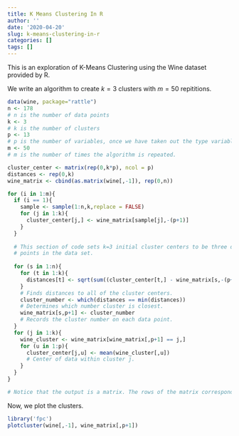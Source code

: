 ```yaml
---
title: K Means Clustering In R
author: ''
date: '2020-04-20'
slug: k-means-clustering-in-r
categories: []
tags: []
---
```


This is an exploration of K-Means Clustering using the Wine dataset provided by R.

We write an algorithm to create $k=3$ clusters with $m=50$ repititions.

```r
data(wine, package="rattle")
n <- 178
# n is the number of data points
k <- 3
# k is the number of clusters
p <- 13
# p is the number of variables, once we have taken out the type variable
m <- 50
# m is the number of times the algorithm is repeated.

cluster_center <- matrix(rep(0,k*p), ncol = p)
distances <- rep(0,k)
wine_matrix <- cbind(as.matrix(wine[,-1]), rep(0,n))

for (i in 1:m){
  if (i == 1){
    sample <- sample(1:n,k,replace = FALSE)
    for (j in 1:k){
      cluster_center[j,] <- wine_matrix[sample[j],-(p+1)]
    }
  }
  
  # This section of code sets k=3 initial cluster centers to be three different 
  # points in the data set.
  
  for (s in 1:n){
    for (t in 1:k){
      distances[t] <- sqrt(sum((cluster_center[t,] - wine_matrix[s,-(p+1)])^2))
    }
    # Finds distances to all of the cluster centers.
    cluster_number <- which(distances == min(distances))
    # Determines which number cluster is closest.
    wine_matrix[s,p+1] <- cluster_number
    # Records the cluster number on each data point.
  }  
  for (j in 1:k){
    wine_cluster <- wine_matrix[wine_matrix[,p+1] == j,]
    for (u in 1:p){
      cluster_center[j,u] <- mean(wine_cluster[,u]) 
      # Center of data within cluster j.
    }
  }
}

# Notice that the output is a matrix. The rows of the matrix correspond to the data points in the wine data set. The final column gives the cluster of that point after m repitions of the algorithm.
```

Now, we plot the clusters.

```r
library('fpc')
plotcluster(wine[,-1], wine_matrix[,p+1])
```

